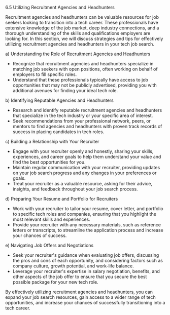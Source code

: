 6.5 Utilizing Recruitment Agencies and Headhunters

Recruitment agencies and headhunters can be valuable resources for job seekers looking to transition into a tech career. These professionals have extensive knowledge of the job market, deep industry connections, and a thorough understanding of the skills and qualifications employers are looking for. In this section, we will discuss strategies and tips for effectively utilizing recruitment agencies and headhunters in your tech job search.

a) Understanding the Role of Recruitment Agencies and Headhunters

- Recognize that recruitment agencies and headhunters specialize in matching job seekers with open positions, often working on behalf of employers to fill specific roles.
- Understand that these professionals typically have access to job opportunities that may not be publicly advertised, providing you with additional avenues for finding your ideal tech role.

b) Identifying Reputable Agencies and Headhunters

- Research and identify reputable recruitment agencies and headhunters that specialize in the tech industry or your specific area of interest.
- Seek recommendations from your professional network, peers, or mentors to find agencies and headhunters with proven track records of success in placing candidates in tech roles.

c) Building a Relationship with Your Recruiter

- Engage with your recruiter openly and honestly, sharing your skills, experiences, and career goals to help them understand your value and find the best opportunities for you.
- Maintain regular communication with your recruiter, providing updates on your job search progress and any changes in your preferences or goals.
- Treat your recruiter as a valuable resource, asking for their advice, insights, and feedback throughout your job search process.

d) Preparing Your Resume and Portfolio for Recruiters

- Work with your recruiter to tailor your resume, cover letter, and portfolio to specific tech roles and companies, ensuring that you highlight the most relevant skills and experiences.
- Provide your recruiter with any necessary materials, such as reference letters or transcripts, to streamline the application process and increase your chances of success.

e) Navigating Job Offers and Negotiations

- Seek your recruiter's guidance when evaluating job offers, discussing the pros and cons of each opportunity, and considering factors such as company culture, growth potential, and work-life balance.
- Leverage your recruiter's expertise in salary negotiation, benefits, and other aspects of the job offer to ensure that you secure the best possible package for your new tech role.

By effectively utilizing recruitment agencies and headhunters, you can expand your job search resources, gain access to a wider range of tech opportunities, and increase your chances of successfully transitioning into a tech career.
